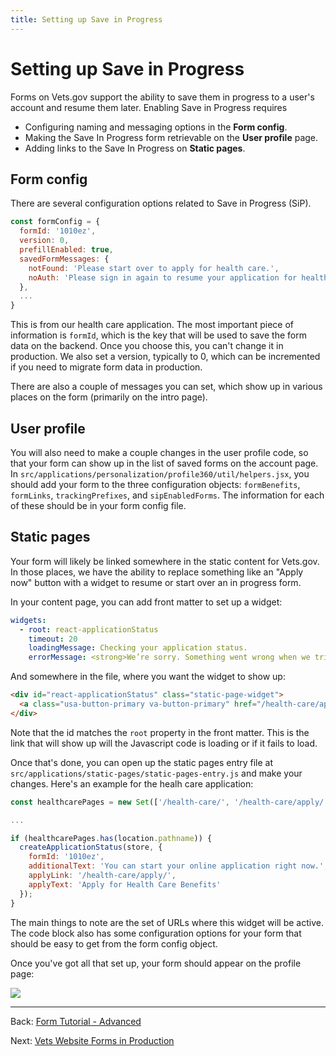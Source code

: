 ```yaml
---
title: Setting up Save in Progress
---
```


# Setting up Save in Progress

Forms on Vets.gov support the ability to save them in progress to a user's account and resume them later. Enabling Save in Progress requires

- Configuring naming and messaging options in the **Form config**.
- Making the Save In Progress form retrievable on the **User profile** page.
- Adding links to the Save In Progress on **Static pages**.

## Form config

There are several configuration options related to Save in Progress (SiP).

```js
const formConfig = {
  formId: '1010ez',
  version: 0,
  prefillEnabled: true,
  savedFormMessages: {
    notFound: 'Please start over to apply for health care.',
    noAuth: 'Please sign in again to resume your application for health care.'
  },
  ...
}
```

This is from our health care application. The most important piece of information is `formId`, which is the key that will be used to save the form data on the backend. Once you choose this, you can't change it in production. We also set a version, typically to 0, which can be incremented if you need to migrate form data in production.

There are also a couple of messages you can set, which show up in various places on the form (primarily on the intro page).

## User profile

You will also need to make a couple changes in the user profile code, so that your form can show up in the list of saved forms on the account page. In `src/applications/personalization/profile360/util/helpers.jsx`, you should add your form to the three configuration objects: `formBenefits`, `formLinks`, `trackingPrefixes`, and `sipEnabledForms`. The information for each of these should be in your form config file.

## Static pages

Your form will likely be linked somewhere in the static content for Vets.gov. In those places, we have the ability to replace something like an "Apply now" button with a widget to resume or start over an in progress form.

In your content page, you can add front matter to set up a widget:

```yaml
widgets:
  - root: react-applicationStatus
    timeout: 20
    loadingMessage: Checking your application status.
    errorMessage: <strong>We’re sorry. Something went wrong when we tried to load your saved application.</strong<br/>Please try refreshing your browser in a few minutes.
```

And somewhere in the file, where you want the widget to show up:

```html
<div id="react-applicationStatus" class="static-page-widget">
  <a class="usa-button-primary va-button-primary" href="/health-care/apply/application/">Apply for Health Care Benefits</a>
</div>
```

Note that the id matches the `root` property in the front matter. This is the link that will show up will the Javascript code is loading or if it fails to load.

Once that's done, you can open up the static pages entry file at `src/applications/static-pages/static-pages-entry.js` and make your changes. Here's an example for the healh care application:

```js
const healthcarePages = new Set(['/health-care/', '/health-care/apply/', '/health-care/eligibility/']);

...

if (healthcarePages.has(location.pathname)) {
  createApplicationStatus(store, {
    formId: '1010ez',
    additionalText: 'You can start your online application right now.',
    applyLink: '/health-care/apply/',
    applyText: 'Apply for Health Care Benefits'
  });
}
```

The main things to note are the set of URLs where this widget will be active. The code block also has some configuration options for your form that should be easy to get from the form config object.

Once you've got all that set up, your form should appear on the profile page:

![](../../images/forms/saved_form.png)

<hr/>

Back: [Form Tutorial - Advanced](./form-tutorial-advanced)

Next: [Vets Website Forms in Production](./forms-in-production)
